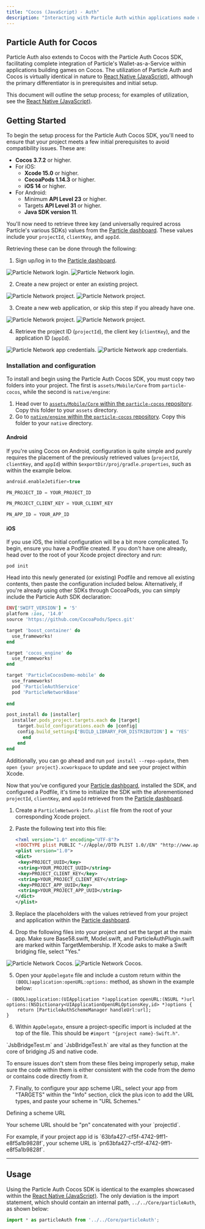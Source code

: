 ```yaml
---
title: "Cocos (JavaScript) - Auth"
description: "Interacting with Particle Auth within applications made using Cocos."
---
```


## Particle Auth for Cocos

Particle Auth also extends to Cocos with the Particle Auth Cocos SDK, facilitating complete integration of Particle's Wallet-as-a-Service within applications building games on Cocos. The utilization of Particle Auth and Cocos is virtually identical in nature to [React Native (JavaScript)](/api/auth/mobile-sdks/react), although the primary differentiator is in prerequisites and initial setup.

This document will outline the setup process; for examples of utilization, see the [React Native (JavaScript)](/api/auth/mobile-sdks/react).

## Getting Started

To begin the setup process for the Particle Auth Cocos SDK, you'll need to ensure that your project meets a few initial prerequisites to avoid compatibility issues. These are:

- **Cocos 3.7.2** or higher.
- For iOS:
  - **Xcode 15.0** or higher.
  - **CocoaPods 1.14.3** or higher.
  - **iOS 14** or higher.
- For Android:
  - Minimum **API Level 23** or higher.
  - Targets **API Level 31** or higher.
  - **Java SDK version 11**.  

You'll now need to retrieve three key (and universally required across Particle's various SDKs) values from the [Particle dashboard](https://dashboard.particle.network). These values include your `projectId`, `clientKey`, and `appId`. 

Retrieving these can be done through the following:

1. Sign up/log in to the [Particle dashboard](https://dashboard.particle.network/).

<img
  className="block dark:hidden"
  src="/api/auth/desktop-sdks/images/login.png"
  alt="Particle Network login."
/>
<img
  className="hidden dark:block"
  src="/api/auth/desktop-sdks/images/login.png"
  alt="Particle Network login."
/>

2. Create a new project or enter an existing project.

<img
  className="block dark:hidden"
  src="/api/auth/desktop-sdks/images/project.png"
  alt="Particle Network project."
/>
<img
  className="hidden dark:block"
  src="/api/auth/desktop-sdks/images/project.png"
  alt="Particle Network project."
/>

3. Create a new web application, or skip this step if you already have one.

<img
  className="block dark:hidden"
  src="/api/auth/mobile-sdks/images/apps.png"
  alt="Particle Network project."
/>
<img
  className="hidden dark:block"
  src="/api/auth/mobile-sdks/images/apps.png"
  alt="Particle Network project."
/>

4. Retrieve the project ID (`projectId`), the client key (`clientKey`), and the application ID (`appId`).

<img
  className="block dark:hidden"
  src="/api/auth/desktop-sdks/images/credentials.png"
  alt="Particle Network app credentials."
/>
<img
  className="hidden dark:block"
  src="/api/auth/desktop-sdks/images/credentials.png"
  alt="Particle Network app credentials."
/>

### Installation and configuration

To install and begin using the Particle Auth Cocos SDK, you must copy two folders into your project. The first is `assets/Mobile/Core` from `particle-cocos`, while the second is `native/engine`:

1. Head over to [`assets/Mobile/Core` within the `particle-cocos` repository](https://github.com/Particle-Network/particle-cocos/tree/mobile/assets/Mobile/Core). Copy this folder to your `assets` directory.
2. Go to [`native/engine` within the `particle-cocos` repository](https://github.com/Particle-Network/particle-cocos/tree/mobile/native/engine). Copy this folder to your `native` directory.

#### Android

If you're using Cocos on Android, configuration is quite simple and purely requires the placement of the previously retrieved values (`projectId`, `clientKey`, and `appId`) within `$exportDir/proj/gradle.properties`, such as within the example below.

```kotlin gradle.properties
android.enableJetifier=true

PN_PROJECT_ID = YOUR_PROJECT_ID

PN_PROJECT_CLIENT_KEY = YOUR_CLIENT_KEY

PN_APP_ID = YOUR_APP_ID
```

#### iOS

If you use iOS, the initial configuration will be a bit more complicated. To begin, ensure you have a Podfile created. If you don't have one already, head over to the root of your Xcode project directory and run:

```shell Terminal
pod init
```

Head into this newly generated (or existing) Podfile and remove all existing contents, then paste the configuration included below. Alternatively, if you're already using other SDKs through CocoaPods, you can simply include the Particle Auth SDK declaration:

```ruby Ruby
ENV['SWIFT_VERSION'] = '5'
platform :ios, '14.0'
source 'https://github.com/CocoaPods/Specs.git'

target 'boost_container' do
  use_frameworks!
end

target 'cocos_engine' do
  use_frameworks!
end

target 'ParticleCocosDemo-mobile' do
  use_frameworks!
  pod 'ParticleAuthService'
  pod 'ParticleNetworkBase'
  
end

post_install do |installer|
  installer.pods_project.targets.each do |target|
    target.build_configurations.each do |config|
    config.build_settings['BUILD_LIBRARY_FOR_DISTRIBUTION'] = 'YES'
      end
    end
end
```

Additionally, you can go ahead and run `pod install --repo-update`, then `open {your project}.xcworkspace` to update and see your project within Xcode.

Now that you've configured your [Particle dashboard](https://dashboard.particle.network), installed the SDK, and configured a Podfile, it's time to initialize the SDK with the aforementioned `projectId`, `clientKey`, and `appId` retrieved from the [Particle dashboard](https://dashboard.particle.network).

1. Create a `ParticleNetwork-Info.plist` file from the root of your corresponding Xcode project.

2. Paste the following text into this file:

   ```xml XML
   <?xml version="1.0" encoding="UTF-8"?>
   <!DOCTYPE plist PUBLIC "-//Apple//DTD PLIST 1.0//EN" "http://www.apple.com/DTDs/PropertyList-1.0.dtd">
   <plist version="1.0">
   <dict>
   	<key>PROJECT_UUID</key>
   	<string>YOUR_PROJECT_UUID</string>
   	<key>PROJECT_CLIENT_KEY</key>
   	<string>YOUR_PROJECT_CLIENT_KEY</string>
   	<key>PROJECT_APP_UUID</key>
   	<string>YOUR_PROJECT_APP_UUID</string>
   </dict>
   </plist>
   ```

3. Replace the placeholders with the values retrieved from your project and application within the [Particle dashboard](https://dashboard.particle.network).

4. Drop the following files into your project and set the target at the main app. Make sure Base58.swift, Model.swift, and ParticleAuthPlugin.swift are marked within TargetMembership. If Xcode asks to make a Swift bridging file, select "Yes."

<img
  className="block dark:hidden"
  src="/api/auth/mobile-sdks/images/cocos.png"
  alt="Particle Network Cocos."
/>
<img
  className="hidden dark:block"
  src="/api/auth/mobile-sdks/images/cocos.png"
  alt="Particle Network Cocos."
/>

5. Open your `AppDelegate` file and include a custom return within the `(BOOL)application:openURL:options:` method, as shown in the example below:

```Text AppDelegate
- (BOOL)application:(UIApplication *)application openURL:(NSURL *)url options:(NSDictionary<UIApplicationOpenURLOptionsKey,id> *)options {
    return [ParticleAuthSchemeManager handleUrl:url];
}
```

6. Within `AppDelegate`, ensure a project-specific import is included at the top of the file. This should be `#import "{project name}-Swift.h"`.

<Warning>
<p>`JsbBridgeTest.m` and `JsbBridgeTest.h` are vital as they function at the core of bridging JS and native code.</p>
<p>To ensure issues don't stem from these files being improperly setup, make sure the code within them is either consistent with the code from the demo or contains code directly from it.</p>
</Warning>

7. Finally, to configure your app scheme URL, select your app from "TARGETS" within the "Info" section, click the plus icon to add the URL types, and paste your scheme in "URL Schemes."

<Note>
<p>Defining a scheme URL</p>
<p>Your scheme URL should be "pn" concatenated with your `projectId`.</p>
<p>For example, if your project app id is `63bfa427-cf5f-4742-9ff1-e8f5a1b9828f`, your scheme URL is `pn63bfa427-cf5f-4742-9ff1-e8f5a1b9828f`.</p>
</Note>

***

## Usage

Using the Particle Auth Cocos SDK is identical to the examples showcased within the [React Native (JavaScript)](/api/auth/mobile-sdks/react). The only deviation is the import statement, which should contain an internal path, `../../Core/particleAuth`, as shown below:

```js JavaScript
import * as particleAuth from '../../Core/particleAuth';
```
